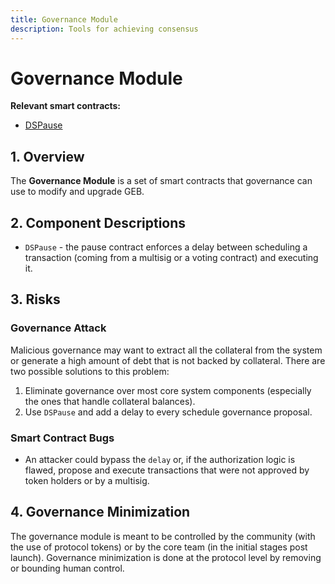 ```yaml
---
title: Governance Module
description: Tools for achieving consensus
---
```


# Governance Module

**Relevant smart contracts:**

* [DSPause](https://github.com/reflexer-labs/ds-pause/blob/master/src/pause.sol)

## 1. Overview

The **Governance Module** is a set of smart contracts that governance can use to modify and upgrade GEB.

## 2. Component Descriptions

* `DSPause` - the pause contract enforces a delay between scheduling a transaction \(coming from a multisig or a voting contract\) and executing it.

## 3. Risks

### Governance Attack

Malicious governance may want to extract all the collateral from the system or generate a high amount of debt that is not backed by collateral. There are two possible solutions to this problem:

1. Eliminate governance over most core system components \(especially the ones that handle collateral balances\).
2. Use `DSPause` and add a delay to every schedule governance proposal.

### Smart Contract Bugs

* An attacker could bypass the `delay` or, if the authorization logic is flawed, propose and execute transactions that were not approved by token holders or by a multisig.

## 4. Governance Minimization

The governance module is meant to be controlled by the community \(with the use of protocol tokens\) or by the core team \(in the initial stages post launch\). Governance minimization is done at the protocol level by removing or bounding human control.

